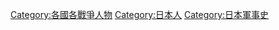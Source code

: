 [[Category:各國各戰爭人物|Category:各國各戰爭人物]]
[[Category:日本人|Category:日本人]]
[[Category:日本軍事史|Category:日本軍事史]]